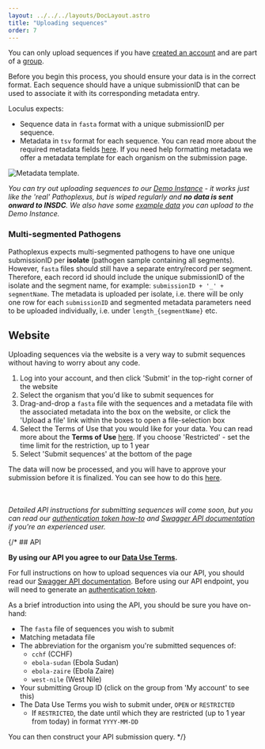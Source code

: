 ---
layout: ../../../layouts/DocLayout.astro
title: "Uploading sequences"
order: 7
---

You can only upload sequences if you have [created an account](create-account) and are part of a [group](create-group).

Before you begin this process, you should ensure your data is in the correct format. Each sequence should have a unique submissionID that can be used to associate it with its corresponding metadata entry.

Loculus expects:

- Sequence data in `fasta` format with a unique submissionID per sequence.
- Metadata in `tsv` format for each sequence. You can read more about the required metadata fields [here](../concepts/metadataformat). If you need help formatting metadata we offer a metadata template for each organism on the submission page.

![Metadata template.](../../../images/MetadataTemplate.png)

_You can try out uploading sequences to our [Demo Instance](https://demo.pathoplexus.org/) - it works just like the 'real' Pathoplexus, but is wiped regularly and **no data is sent onward to INSDC**. We also have some [example data](https://pathoplexus.github.io/example_data/) you can upload to the Demo Instance._


### Multi-segmented Pathogens

Pathoplexus expects multi-segmented pathogens to have one unique submissionID per **isolate** (pathogen sample containing all segments). However, `fasta` files should still have a separate entry/record per segment. Therefore, each record id should include the unique submissionID of the isolate and the segment name, for example: `submissionID + '_' + segmentName`. The metadata is uploaded per isolate, i.e. there will be only one row for each `submissionID` and segmented metadata parameters need to be uploaded individually, i.e. under `length_{segmentName}` etc.

## Website

Uploading sequences via the website is a very way to submit sequences without having to worry about any code.

1. Log into your account, and then click 'Submit' in the top-right corner of the website
2. Select the organism that you'd like to submit sequences for
3. Drag-and-drop a `fasta` file with the sequences and a metadata file with the associated metadata into the box on the website, or click the 'Upload a file' link within the boxes to open a file-selection box
4. Select the Terms of Use that you would like for your data. You can read more about the **Terms of Use** [here](/about/terms-of-use/data-use-terms). If you choose 'Restricted' - set the time limit for the restriction, up to 1 year
5. Select 'Submit sequences' at the bottom of the page

The data will now be processed, and you will have to approve your submission before it is finalized. You can see how to do this [here](approve-submissions).

<br></br>
_Detailed API instructions for submitting sequences will come soon, but you can read our [authentication token how-to](/docs/how-to/authentication-api) and [Swagger API documentation](/api-documentation) if you're an experienced user._

{/* ## API

**By using our API you agree to our [Data Use Terms](/about/terms-of-use/data-use-terms).**

For full instructions on how to upload sequences via our API, you should read our [Swagger API documentation](/api-documentation).
Before using our API endpoint, you will need to generate an [authentication token](/docs/how-to/authentication-api).

As a brief introduction into using the API, you should be sure you have on-hand:

- The `fasta` file of sequences you wish to submit
- Matching metadata file
- The abbreviation for the organism you're submitted sequences of:
  - `cchf` (CCHF)
  - `ebola-sudan` (Ebola Sudan)
  - `ebola-zaire` (Ebola Zaire)
  - `west-nile` (West Nile)
- Your submitting Group ID (click on the group from 'My account' to see this)
- The Data Use Terms you wish to submit under, `OPEN` or `RESTRICTED`
  - If `RESTRICTED`, the date until which they are restricted (up to 1 year from today) in format `YYYY-MM-DD`

You can then construct your API submission query. */}
